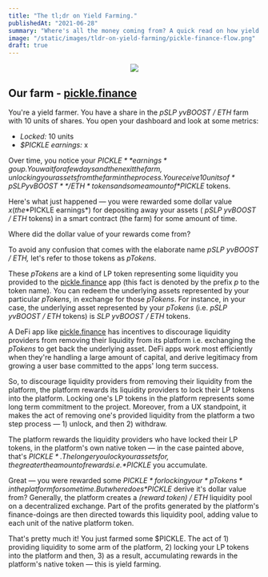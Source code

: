 ```yaml
---
title: "The tl;dr on Yield Farming."
publishedAt: "2021-06-28"
summary: "Where's all the money coming from? A quick read on how yield farming works."
image: "/static/images/tldr-on-yield-farming/pickle-finance-flow.png"
draft: true
---
```


<Wordloops />

<Center>
    <Image src="/static/images/tldr-on-yield-farming/pickle-finance-flow.png" height={400} width={500}/>
</Center>

## Our farm - [pickle.finance](https://pickle.finance/)

You're a yield farmer. You have a share in the *pSLP yvBOOST* */ ETH* farm with 10 units of shares. You open your dashboard and look at 
some metrics: 

- *Locked:* 10 units
- *$PICKLE earnings:* x

Over time, you notice your *$PICKLE* *earnings* go up. You wait for a few days and then exit the farm, unlocking your assets from 
the farm in the process. You receive 10 units of *pSLP yvBOOST* */ ETH* tokens and some amount of *$PICKLE* tokens. 

Here's what just happened — you were rewarded some dollar value $x (the *$PICKLE earnings*) for depositing away your assets 
( *pSLP yvBOOST* */ ETH* tokens) in a smart contract (the farm) for some amount of time.

Where did the dollar value of your rewards come from? 

To avoid any confusion that comes with the elaborate name *pSLP yvBOOST* */ ETH,* let's refer to those tokens as *pTokens*. 

These *pTokens* are a kind of LP token representing some liquidity you provided to the [pickle.finance](http://pickle.finance) app 
(this fact is denoted by the prefix *p* to the token name). You can redeem the underlying assets represented by your particular *pTokens*, 
in exchange for those *pTokens*. For instance, in your case, the underlying asset represented by your *pTokens* (i.e. *pSLP yvBOOST* */ ETH* 
tokens) is *SLP yvBOOST* */ ETH* tokens.

A DeFi app like [pickle.finance](http://pickle.finance) has incentives to discourage liquidity providers from removing their liquidity from its 
platform i.e. exchanging the *pTokens* to get back the underlying asset. DeFi apps work most efficiently when they're handling a large amount of 
capital, and derive legitimacy from growing a user base committed to the apps' long term success.

So, to discourage liquidity providers from removing their liquidity from the platform, the platform rewards its liquidity providers to lock their 
LP tokens into the platform. Locking one's LP tokens in the platform represents some long term commitment to the project. Moreover, from a UX 
standpoint, it makes the act of removing one's provided liquidity from the platform a two step process — 1) unlock, and then 2) withdraw. 

The platform rewards the liquidity providers who have locked their LP tokens, in the platform's own native token — in the case painted above, 
that's *$PICKLE*. The longer you lock your assets for, the greater the amount of rewards i.e. *$PICKLE* you accumulate.

Great — you were rewarded some *$PICKLE* for locking your *pTokens* in the platform for some time. But where does *$PICKLE* derive it's 
dollar value from? Generally, the platform creates a *(reward token) / ETH* liquidity pool on a decentralized exchange. Part of the profits 
generated by the platform's finance-doings are then directed towards this liquidity pool, adding value to each unit of the native platform token.

That's pretty much it! You just farmed some $PICKLE. The act of 1) providing liquidity to some arm of the platform, 2) locking your LP tokens 
into the platform and then, 3) as a result, accumulating rewards in the platform's native token —  this is yield farming.

